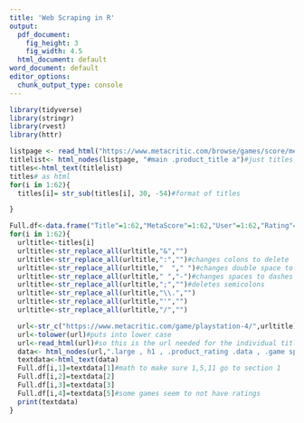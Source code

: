 ```yaml
---
title: 'Web Scraping in R'
output:
  pdf_document:
    fig_height: 3
    fig_width: 4.5
  html_document: default
word_document: default
editor_options: 
  chunk_output_type: console
---
```

  

```r
library(tidyverse)
library(stringr)
library(rvest)
library(httr)
```
```r
listpage <- read_html("https://www.metacritic.com/browse/games/score/metascore/90day/ps4/filtered") #Titles URL
titlelist<- html_nodes(listpage, "#main .product_title a")#just titles 
titles<-html_text(titlelist)
titles# as html
for(i in 1:62){
  titles[i]= str_sub(titles[i], 30, -54)#format of titles

}

Full.df<-data.frame("Title"=1:62,"MetaScore"=1:62,"User"=1:62,"Rating"=1:62)
for(i in 1:62){
  urltitle<-titles[i]
  urltitle<-str_replace_all(urltitle,"&","")
  urltitle<-str_replace_all(urltitle,":","")#changes colons to delete
  urltitle<-str_replace_all(urltitle,"  "," ")#changes double space to space
  urltitle<-str_replace_all(urltitle," ","-")#changes spaces to dashes
  urltitle<-str_replace_all(urltitle,";","")#deletes semicolons
  urltitle<-str_replace_all(urltitle,"\\.","")
  urltitle<-str_replace_all(urltitle,"'","")
  urltitle<-str_replace_all(urltitle,"/","")

  url<-str_c("https://www.metacritic.com/game/playstation-4/",urltitle)#combines strings
  url<-tolower(url)#puts into lower case
  url<-read_html(url)#so this is the url needed for the individual titles
  data<- html_nodes(url,".large , h1 , .product_rating .data , .game span")#green yellow and red have different .positivespan changing to .game span gets everything
  textdata<-html_text(data)
  Full.df[i,1]=textdata[1]#math to make sure 1,5,11 go to section 1
  Full.df[i,2]=textdata[2]
  Full.df[i,3]=textdata[3]
  Full.df[i,4]=textdata[5]#some games seem to not have ratings
  print(textdata)
}

```
